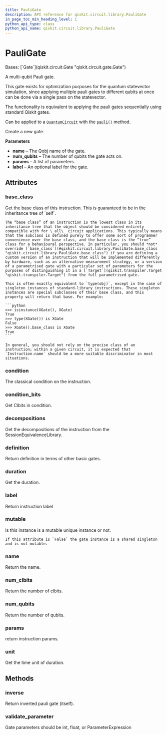 ```yaml
---
title: PauliGate
description: API reference for qiskit.circuit.library.PauliGate
in_page_toc_min_heading_level: 1
python_api_type: class
python_api_name: qiskit.circuit.library.PauliGate
---
```


# PauliGate

<Class id="qiskit.circuit.library.PauliGate" github="https://github.com/qiskit/qiskit/tree/stable/1.0/qiskit/circuit/library/generalized_gates/pauli.py" signature="qiskit.circuit.library.PauliGate(label)">
  Bases: [`Gate`](qiskit.circuit.Gate "qiskit.circuit.gate.Gate")

  A multi-qubit Pauli gate.

  This gate exists for optimization purposes for the quantum statevector simulation, since applying multiple pauli gates to different qubits at once can be done via a single pass on the statevector.

  The functionality is equivalent to applying the pauli gates sequentially using standard Qiskit gates.

  Can be applied to a [`QuantumCircuit`](qiskit.circuit.QuantumCircuit "qiskit.circuit.QuantumCircuit") with the [`pauli()`](qiskit.circuit.QuantumCircuit#pauli "qiskit.circuit.QuantumCircuit.pauli") method.

  Create a new gate.

  **Parameters**

  *   **name** – The Qobj name of the gate.
  *   **num\_qubits** – The number of qubits the gate acts on.
  *   **params** – A list of parameters.
  *   **label** – An optional label for the gate.

  ## Attributes

  ### base\_class

  <Attribute id="qiskit.circuit.library.PauliGate.base_class" name="base_class">
    Get the base class of this instruction. This is guaranteed to be in the inheritance tree of `self`.

    The “base class” of an instruction is the lowest class in its inheritance tree that the object should be considered entirely compatible with for \_all\_ circuit applications. This typically means that the subclass is defined purely to offer some sort of programmer convenience over the base class, and the base class is the “true” class for a behavioural perspective. In particular, you should *not* override [`base_class`](#qiskit.circuit.library.PauliGate.base_class "qiskit.circuit.library.PauliGate.base_class") if you are defining a custom version of an instruction that will be implemented differently by hardware, such as an alternative measurement strategy, or a version of a parametrised gate with a particular set of parameters for the purposes of distinguishing it in a [`Target`](qiskit.transpiler.Target "qiskit.transpiler.Target") from the full parametrised gate.

    This is often exactly equivalent to `type(obj)`, except in the case of singleton instances of standard-library instructions. These singleton instances are special subclasses of their base class, and this property will return that base. For example:

    ```python
    >>> isinstance(XGate(), XGate)
    True
    >>> type(XGate()) is XGate
    False
    >>> XGate().base_class is XGate
    True
    ```

    In general, you should not rely on the precise class of an instruction; within a given circuit, it is expected that `Instruction.name` should be a more suitable discriminator in most situations.
  </Attribute>

  ### condition

  <Attribute id="qiskit.circuit.library.PauliGate.condition" name="condition">
    The classical condition on the instruction.
  </Attribute>

  ### condition\_bits

  <Attribute id="qiskit.circuit.library.PauliGate.condition_bits" name="condition_bits">
    Get Clbits in condition.
  </Attribute>

  ### decompositions

  <Attribute id="qiskit.circuit.library.PauliGate.decompositions" name="decompositions">
    Get the decompositions of the instruction from the SessionEquivalenceLibrary.
  </Attribute>

  ### definition

  <Attribute id="qiskit.circuit.library.PauliGate.definition" name="definition">
    Return definition in terms of other basic gates.
  </Attribute>

  ### duration

  <Attribute id="qiskit.circuit.library.PauliGate.duration" name="duration">
    Get the duration.
  </Attribute>

  ### label

  <Attribute id="qiskit.circuit.library.PauliGate.label" name="label">
    Return instruction label
  </Attribute>

  ### mutable

  <Attribute id="qiskit.circuit.library.PauliGate.mutable" name="mutable">
    Is this instance is a mutable unique instance or not.

    If this attribute is `False` the gate instance is a shared singleton and is not mutable.
  </Attribute>

  ### name

  <Attribute id="qiskit.circuit.library.PauliGate.name" name="name">
    Return the name.
  </Attribute>

  ### num\_clbits

  <Attribute id="qiskit.circuit.library.PauliGate.num_clbits" name="num_clbits">
    Return the number of clbits.
  </Attribute>

  ### num\_qubits

  <Attribute id="qiskit.circuit.library.PauliGate.num_qubits" name="num_qubits">
    Return the number of qubits.
  </Attribute>

  ### params

  <Attribute id="qiskit.circuit.library.PauliGate.params" name="params">
    return instruction params.
  </Attribute>

  ### unit

  <Attribute id="qiskit.circuit.library.PauliGate.unit" name="unit">
    Get the time unit of duration.
  </Attribute>

  ## Methods

  ### inverse

  <Function id="qiskit.circuit.library.PauliGate.inverse" name="inverse" signature="inverse(annotated=False)">
    Return inverted pauli gate (itself).
  </Function>

  ### validate\_parameter

  <Function id="qiskit.circuit.library.PauliGate.validate_parameter" name="validate_parameter" signature="validate_parameter(parameter)">
    Gate parameters should be int, float, or ParameterExpression
  </Function>
</Class>

